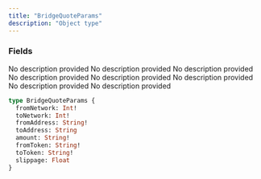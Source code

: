 ```yaml
---
title: "BridgeQuoteParams"
description: "Object type"
---
```


### Fields

<ResponseField name="fromNetwork" type="Int!" required>
  No description provided
</ResponseField>

<ResponseField name="toNetwork" type="Int!" required>
  No description provided
</ResponseField>

<ResponseField name="fromAddress" type="String!" required>
  No description provided
</ResponseField>

<ResponseField name="toAddress" type="String">
  No description provided
</ResponseField>

<ResponseField name="amount" type="String!" required>
  No description provided
</ResponseField>

<ResponseField name="fromToken" type="String!" required>
  No description provided
</ResponseField>

<ResponseField name="toToken" type="String!" required>
  No description provided
</ResponseField>

<ResponseField name="slippage" type="Float">
  No description provided
</ResponseField>


```graphql BridgeQuoteParams
type BridgeQuoteParams {
  fromNetwork: Int!
  toNetwork: Int!
  fromAddress: String!
  toAddress: String
  amount: String!
  fromToken: String!
  toToken: String!
  slippage: Float
}
```
